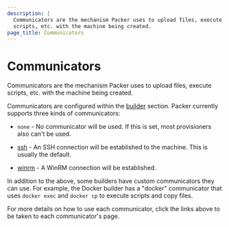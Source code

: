 ```yaml
---
description: |
  Communicators are the mechanism Packer uses to upload files, execute
  scripts, etc. with the machine being created.
page_title: Communicators
---
```


# Communicators

Communicators are the mechanism Packer uses to upload files, execute scripts,
etc. with the machine being created.

Communicators are configured within the
[builder](/docs/templates/legacy_json_templates/builders) section. Packer currently supports
three kinds of communicators:

- `none` - No communicator will be used. If this is set, most provisioners
  also can't be used.

- [ssh](/docs/communicators/ssh) - An SSH connection will be established to the machine. This is
  usually the default.

- [winrm](/docs/communicators/winrm) - A WinRM connection will be established.

In addition to the above, some builders have custom communicators they can use.
For example, the Docker builder has a "docker" communicator that uses
`docker exec` and `docker cp` to execute scripts and copy files.

For more details on how to use each communicator, click the links above to be
taken to each communicator's page.
